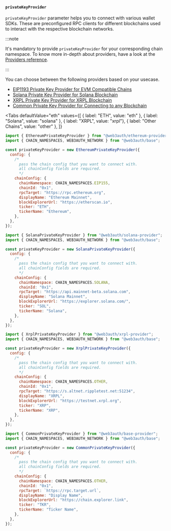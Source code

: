 
#### `privateKeyProvider`

`privateKeyProvider` parameter helps you to connect with various wallet SDKs. These are
preconfigured RPC clients for different blockchains used to interact with the respective blockchain
networks.

:::note

It's mandatory to provide `privateKeyProvider` for your corresponding chain namespace. To know more
in-depth about providers, have a look at the [Providers reference](/docs/sdk/pnp/web/providers).

:::

You can choose between the following providers based on your usecase.

- [EIP1193 Private Key Provider for EVM Compatible Chains](/docs/sdk/pnp/web/providers/evm)
- [Solana Private Key Provider for Solana Blockchain](/docs/sdk/pnp/web/providers/solana)
- [XRPL Private Key Provider for XRPL Blockchain](/docs/sdk/pnp/web/providers/xrpl)
- [Common Private Key Provider for Connecting to any Blockchain](/docs/sdk/pnp/web/providers/common)

<Tabs
  defaultValue="eth"
  values={[
    { label: "ETH", value: "eth" },
    { label: "Solana", value: "solana" },
    { label: "XRPL", value: "xrpl"},
    { label: "Other Chains", value: "other" },
  ]}
>

<TabItem value="eth">

```javascript title="Usage"
import { EthereumPrivateKeyProvider } from "@web3auth/ethereum-provider";
import { CHAIN_NAMESPACES, WEB3AUTH_NETWORK } from "@web3auth/base";

const privateKeyProvider = new EthereumPrivateKeyProvider({
  config: {
    /*
      pass the chain config that you want to connect with.
      all chainConfig fields are required.
      */
    chainConfig: {
      chainNamespace: CHAIN_NAMESPACES.EIP155,
      chainId: "0x1",
      rpcTarget: "https://rpc.ethereum.org",
      displayName: "Ethereum Mainnet",
      blockExplorerUrl: "https://etherscan.io",
      ticker: "ETH",
      tickerName: "Ethereum",
    },
  },
});
```

</TabItem>

<TabItem value="solana">

```javascript title="Usage"
import { SolanaPrivateKeyProvider } from "@web3auth/solana-provider";
import { CHAIN_NAMESPACES, WEB3AUTH_NETWORK } from "@web3auth/base";

const privateKeyProvider = new SolanaPrivateKeyProvider({
  config: {
    /*
      pass the chain config that you want to connect with.
      all chainConfig fields are required.
      */
    chainConfig: {
      chainNamespace: CHAIN_NAMESPACES.SOLANA,
      chainId: "0x1",
      rpcTarget: "https://api.mainnet-beta.solana.com",
      displayName: "Solana Mainnet",
      blockExplorerUrl: "https://explorer.solana.com/",
      ticker: "SOL",
      tickerName: "Solana",
    },
  },
});
```

</TabItem>

<TabItem value="xrpl">

```javascript title="Usage"
import { XrplPrivateKeyProvider } from "@web3auth/xrpl-provider";
import { CHAIN_NAMESPACES, WEB3AUTH_NETWORK } from "@web3auth/base";

const privateKeyProvider = new XrplPrivateKeyProvider({
  config: {
    /*
      pass the chain config that you want to connect with.
      all chainConfig fields are required.
      */
    chainConfig: {
      chainNamespace: CHAIN_NAMESPACES.OTHER,
      chainId: "0x1",
      rpcTarget: "https://s.altnet.rippletest.net:51234",
      displayName: "XRPL",
      blockExplorerUrl: "https://testnet.xrpl.org",
      ticker: "XRP",
      tickerName: "XRP",
    },
  },
});
```

</TabItem>

<TabItem value="other">

```javascript title="Usage"
import { CommonPrivateKeyProvider } from "@web3auth/base-provider";
import { CHAIN_NAMESPACES, WEB3AUTH_NETWORK } from "@web3auth/base";

const privateKeyProvider = new CommonPrivateKeyProvider({
  config: {
    /*
      pass the chain config that you want to connect with.
      all chainConfig fields are required.
      */
    chainConfig: {
      chainNamespace: CHAIN_NAMESPACES.OTHER,
      chainId: "0x1",
      rpcTarget: `https://rpc.target.url`,
      displayName: "Display Name",
      blockExplorerUrl: "https://chain.explorer.link",
      ticker: "TKR",
      tickerName: "Ticker Name",
    },
  },
});
```

</TabItem>
</Tabs>
